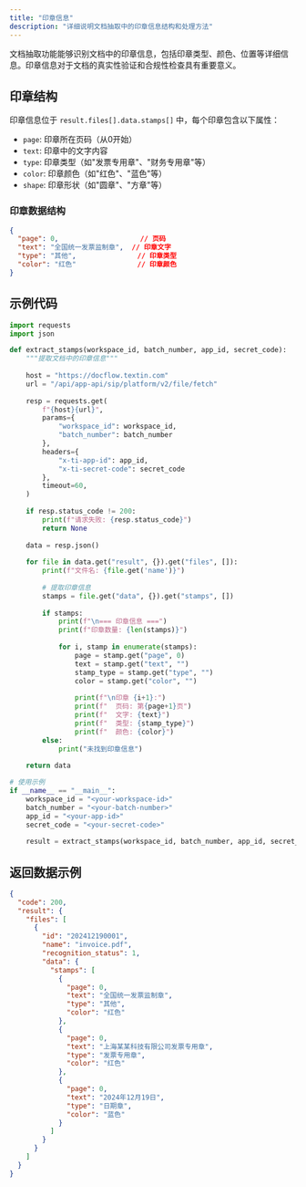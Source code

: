 ```yaml
---
title: "印章信息"
description: "详细说明文档抽取中的印章信息结构和处理方法"
---
```


文档抽取功能能够识别文档中的印章信息，包括印章类型、颜色、位置等详细信息。印章信息对于文档的真实性验证和合规性检查具有重要意义。

## 印章结构

印章信息位于 `result.files[].data.stamps[]` 中，每个印章包含以下属性：

- `page`: 印章所在页码（从0开始）
- `text`: 印章中的文字内容
- `type`: 印章类型（如"发票专用章"、"财务专用章"等）
- `color`: 印章颜色（如"红色"、"蓝色"等）
- `shape`: 印章形状（如"圆章"、"方章"等）

### 印章数据结构

```json
{
  "page": 0,                    // 页码
  "text": "全国统一发票监制章",  // 印章文字
  "type": "其他",               // 印章类型
  "color": "红色"               // 印章颜色
}
```


## 示例代码

<CodeGroup>

```python Python icon=python expandable
import requests
import json

def extract_stamps(workspace_id, batch_number, app_id, secret_code):
    """提取文档中的印章信息"""
    
    host = "https://docflow.textin.com"
    url = "/api/app-api/sip/platform/v2/file/fetch"
    
    resp = requests.get(
        f"{host}{url}",
        params={
            "workspace_id": workspace_id, 
            "batch_number": batch_number
        },
        headers={
            "x-ti-app-id": app_id, 
            "x-ti-secret-code": secret_code
        },
        timeout=60,
    )
    
    if resp.status_code != 200:
        print(f"请求失败: {resp.status_code}")
        return None
    
    data = resp.json()
    
    for file in data.get("result", {}).get("files", []):
        print(f"文件名: {file.get('name')}")
        
        # 提取印章信息
        stamps = file.get("data", {}).get("stamps", [])
        
        if stamps:
            print(f"\n=== 印章信息 ===")
            print(f"印章数量: {len(stamps)}")
            
            for i, stamp in enumerate(stamps):
                page = stamp.get("page", 0)
                text = stamp.get("text", "")
                stamp_type = stamp.get("type", "")
                color = stamp.get("color", "")
                
                print(f"\n印章 {i+1}:")
                print(f"  页码: 第{page+1}页")
                print(f"  文字: {text}")
                print(f"  类型: {stamp_type}")
                print(f"  颜色: {color}")
        else:
            print("未找到印章信息")
    
    return data

# 使用示例
if __name__ == "__main__":
    workspace_id = "<your-workspace-id>"
    batch_number = "<your-batch-number>"
    app_id = "<your-app-id>"
    secret_code = "<your-secret-code>"
    
    result = extract_stamps(workspace_id, batch_number, app_id, secret_code)
```

</CodeGroup>

## 返回数据示例

```json expandable
{
  "code": 200,
  "result": {
    "files": [
      {
        "id": "202412190001",
        "name": "invoice.pdf",
        "recognition_status": 1,
        "data": {
          "stamps": [
            {
              "page": 0,
              "text": "全国统一发票监制章",
              "type": "其他",
              "color": "红色"
            },
            {
              "page": 0,
              "text": "上海某某科技有限公司发票专用章",
              "type": "发票专用章",
              "color": "红色"
            },
            {
              "page": 0,
              "text": "2024年12月19日",
              "type": "日期章",
              "color": "蓝色"
            }
          ]
        }
      }
    ]
  }
}
```
